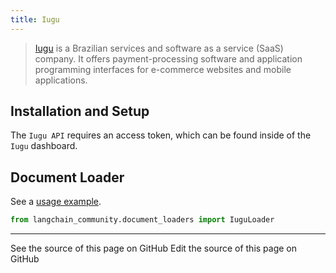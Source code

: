 ```yaml
---
title: Iugu
---
```


>[Iugu](https://www.iugu.com/) is a Brazilian services and software as a service (SaaS)
> company. It offers payment-processing software and application programming
> interfaces for e-commerce websites and mobile applications.


## Installation and Setup

The `Iugu API` requires an access token, which can be found inside of the `Iugu` dashboard.


## Document Loader

See a [usage example](/oss/python/integrations/document_loaders/iugu).

```python
from langchain_community.document_loaders import IuguLoader
```

---

<CardGroup cols={2}>
  <Card title="View Source" icon="eye" href="https://github.com/langchain-ai/docs/blob/main/src/oss/python/integrations/providers/iugu.mdx">
    See the source of this page on GitHub
  </Card>
  <Card title="Edit Source" icon="pen-to-square" href="https://github.com/langchain-ai/docs/edit/main/src/oss/python/integrations/providers/iugu.mdx">
    Edit the source of this page on GitHub
  </Card>
</CardGroup>
